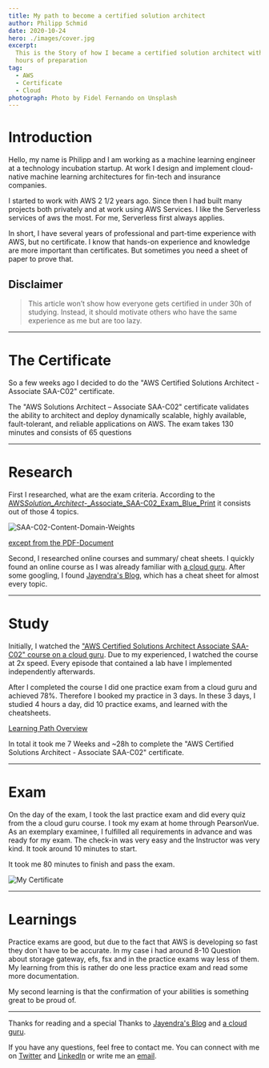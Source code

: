 ```yaml
---
title: My path to become a certified solution architect
author: Philipp Schmid
date: 2020-10-24
hero: ./images/cover.jpg
excerpt:
  This is the Story of how I became a certified solution architect within 28
  hours of preparation
tag:
  - AWS
  - Certificate
  - Cloud
photograph: Photo by Fidel Fernando on Unsplash
---
```


# Introduction

Hello, my name is Philipp and I am working as a machine learning engineer at a
technology incubation startup. At work I design and implement cloud-native
machine learning architectures for fin-tech and insurance companies.

I started to work with AWS 2 1/2 years ago. Since then I had built many projects
both privately and at work using AWS Services. I like the Serverless services of
aws the most. For me, Serverless first always applies.

In short, I have several years of professional and part-time experience with
AWS, but no certificate. I know that hands-on experience and knowledge are more
important than certificates. But sometimes you need a sheet of paper to prove
that.

## Disclaimer

> This article won’t show how everyone gets certified in under 30h of studying.
> Instead, it should motivate others who have the same experience as me but are
> too lazy.

---

# The Certificate

So a few weeks ago I decided to do the "AWS Certified Solutions Architect -
Associate SAA-C02" certificate.

The "AWS Solutions Architect – Associate SAA-C02" certificate validates the
ability to architect and deploy dynamically scalable, highly available,
fault-tolerant, and reliable applications on AWS. The exam takes 130 minutes and
consists of 65 questions

---

# Research

First I researched, what are the exam criteria. According to the
[AWS*Solution_Architect*-\_Associate_SAA-C02_Exam_Blue_Print](https://d1.awsstatic.com/training-and-certification/docs-sa-assoc/AWS-Certified-Solutions-Architect-Associate-Exam-Guide_v1.1_2019_08_27_FINAL.pdf)
it consists out of those 4 topics.

![SAA-C02-Content-Domain-Weights](./images/SAA-C02-Content-Domain-Weights.png)

[except from the PDF-Document](https://d1.awsstatic.com/training-and-certification/docs-sa-assoc/AWS-Certified-Solutions-Architect-Associate-Exam-Guide_v1.1_2019_08_27_FINAL.pdf)

Second, I researched online courses and summary/ cheat sheets. I quickly found
an online course as I was already familiar with
[a cloud guru](https://acloudguru.com/). After some googling, I found
[Jayendra's Blog](https://jayendrapatil.com/aws-certified-solutions-architect-associate-saa-c02-exam-learning-path/),
which has a cheat sheet for almost every topic.

---

# Study

Initially, I watched the
["AWS Certified Solutions Architect Associate SAA-C02" course on a cloud guru](https://acloud.guru/learn/aws-certified-solutions-architect-associate).
Due to my experienced, I watched the course at 2x speed. Every episode that
contained a lab have I implemented independently afterwards.

After I completed the course I did one practice exam from a cloud guru and
achieved 78%. Therefore I booked my practice in 3 days. In these 3 days, I
studied 4 hours a day, did 10 practice exams, and learned with the cheatsheets.

[Learning Path Overview](https://www.notion.so/4aaabb95be0c450bad5bd2066009e91f)

In total it took me 7 Weeks and ~28h to complete the "AWS Certified Solutions
Architect - Associate SAA-C02" certificate.

---

# Exam

On the day of the exam, I took the last practice exam and did every quiz from
the a cloud guru course. I took my exam at home through PearsonVue. As an
exemplary examinee, I fulfilled all requirements in advance and was ready for my
exam. The check-in was very easy and the Instructor was very kind. It took
around 10 minutes to start.

It took me 80 minutes to finish and pass the exam.

![My Certificate](./images/certificate.png)

---

# Learnings

Practice exams are good, but due to the fact that AWS is developing so fast they
don´t have to be accurate. In my case i had around 8-10 Question about storage
gateway, efs, fsx and in the practice exams way less of them. My learning from
this is rather do one less practice exam and read some more documentation.

My second learning is that the confirmation of your abilities is something great
to be proud of.

---

Thanks for reading and a special Thanks to
[Jayendra's Blog](https://jayendrapatil.com/aws-certified-solutions-architect-associate-saa-c02-exam-learning-path/)
and [a cloud guru](https://acloudguru.com/).

If you have any questions, feel free to contact me. You can connect with me on
[Twitter](https://twitter.com/_philschmid) and
[LinkedIn](https://www.linkedin.com/in/philipp-schmid-a6a2bb196/) or write me an
[email](https://www.philschmid.de).
